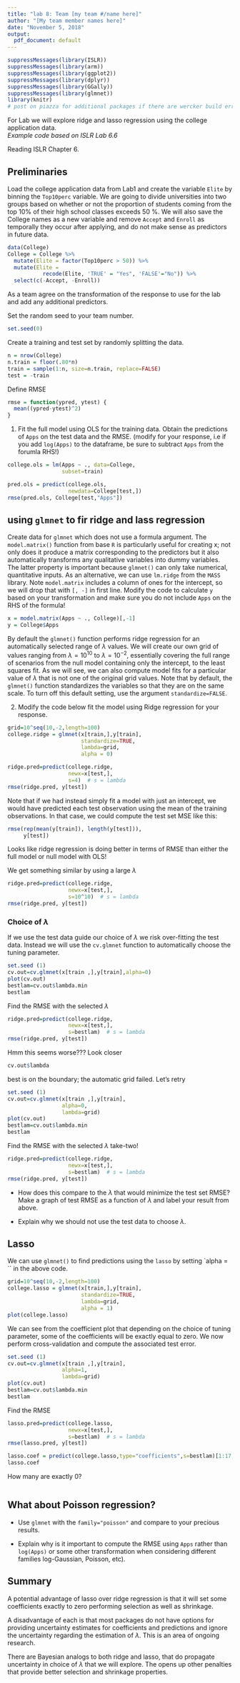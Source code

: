 ```yaml
---
title: "lab 8: Team [my team #/name here]"
author: "[My team member names here]"
date: "November 5, 2018"
output:
  pdf_document: default
---
```



```r
suppressMessages(library(ISLR))
suppressMessages(library(arm))
suppressMessages(library(ggplot2))
suppressMessages(library(dplyr))
suppressMessages(library(GGally))
suppressMessages(library(glmnet))
library(knitr)
# post on piazza for additional packages if there are wercker build errors due to missing packages
```

For Lab we will explore ridge and lasso regression using the college application data.  
_Example code based on ISLR Lab 6.6_

Reading ISLR Chapter 6.

## Preliminaries

Load the college application data from Lab1 and create the variable `Elite` by binning the `Top10perc` variable. We are going to divide universities into two groups based on whether or not the proportion of students coming from the top 10% of their high school classes exceeds 50 %.  We will also save the College names as a new variable and remove `Accept` and `Enroll` as temporally they occur after applying, and do not make sense as predictors in future data.

```r
data(College)
College = College %>% 
  mutate(Elite = factor(Top10perc > 50)) %>%
  mutate(Elite = 
           recode(Elite, 'TRUE' = "Yes", 'FALSE'="No")) %>%
  select(c(-Accept, -Enroll))
```

As a team agree on the transformation of the response to use for the lab and add any additional predictors.  

Set the random seed to your team number.
```r
set.seed(0)
```

Create a training and test set by randomly splitting the data.  

```r
n = nrow(College)
n.train = floor(.80*n)
train = sample(1:n, size=n.train, replace=FALSE)
test = -train
```

Define RMSE

```r
rmse = function(ypred, ytest) {
  mean((ypred-ytest)^2)
}
```


1. Fit the full model using OLS for the training data.  Obtain the predictions of `Apps` on the test data and the RMSE. (modify for your response, i.e if you add `log(Apps)` to the dataframe, be sure to subtract `Apps` from the forumla RHS!)


```r
college.ols = lm(Apps ~ ., data=College,
                 subset=train)

pred.ols = predict(college.ols, 
                   newdata=College[test,])
rmse(pred.ols, College[test,"Apps"])

```

## using `glmnet` to fir ridge and lass regression

Create data for `glmnet` which does not use a formula argument.  The `model.matrix()` function from base `R` is particularly useful for creating x; not only does it produce a matrix corresponding to the  predictors but it also automatically transforms any qualitative variables into dummy variables. The latter property is important because `glmnet()` can only take numerical, quantitative inputs.  As an alternative, we can use `lm.ridge` from the `MASS` library.  Note `model.matrix` includes a column of ones for the intercept, so we will drop that with `[, -]` in first line.  Modify the code to calculate `y` based on your transformation and make sure you do not include `Apps` on the RHS of the formula!


```r
x = model.matrix(Apps ~ ., College)[,-1]
y = College$Apps  
```


By default the `glmnet()` function performs ridge regression for an automatically selected range of $\lambda$ values.  We will create our own grid of values ranging from $\lambda = 10^{10}$ to $\lambda = 10^{-2}$, essentially covering the full range of scenarios from the null model containing only the intercept, to the least squares fit. As we will see, we can also compute model fits for a particular value of $\lambda$ that is not one of the original grid values. Note that by default, the `glmnet()` function standardizes the variables so that they are on the same scale. To turn off this default setting, use the argument `standardize=FALSE`.   

2.  Modify the code below fit the model using Ridge regression for your response. 

```r
grid=10^seq(10,-2,length=100)
college.ridge = glmnet(x[train,],y[train],
                       standardize=TRUE,
                       lambda=grid,
                       alpha = 0)
```
```r
ridge.pred=predict(college.ridge,
                   newx=x[test,],
                   s=4)  # s = lambda
rmse(ridge.pred, y[test])
```


Note that if we had instead simply fit a model with just an intercept, we would have predicted each test observation using the mean of the training observations. In that case, we could compute the test set MSE like this:

```r
rmse(rep(mean(y[train]), length(y[test])),
     y[test])
```
Looks like ridge regression is doing better in terms of RMSE than either the full model or null model with OLS!

We get something similar by using a large $\lambda$

```r
ridge.pred=predict(college.ridge,
                   newx=x[test,],
                   s=10^10)  # s = lambda
rmse(ridge.pred, y[test])
```

### Choice of $\lambda$

If we use the test data guide our choice of $\lambda$ we risk over-fitting the test data.  Instead we will use the `cv.glmnet` function to automatically choose the tuning parameter.

```r
set.seed (1)
cv.out=cv.glmnet(x[train ,],y[train],alpha=0)
plot(cv.out)
bestlam=cv.out$lambda.min
bestlam
```

Find the RMSE with the selected $\lambda$

```r
ridge.pred=predict(college.ridge,
                   newx=x[test,],
                   s=bestlam)  # s = lambda
rmse(ridge.pred, y[test])
```

Hmm this seems worse??? Look closer

```r
cv.out$lambda
```

best is on the boundary;  the automatic grid failed.  Let's retry

```r
set.seed (1)
cv.out=cv.glmnet(x[train ,],y[train],
                 alpha=0,
                 lambda=grid)
plot(cv.out)
bestlam=cv.out$lambda.min
bestlam
```

Find the RMSE with the selected $\lambda$ take-two!

```r
ridge.pred=predict(college.ridge,
                   newx=x[test,],
                   s=bestlam)  # s = lambda
rmse(ridge.pred, y[test])
```

* How does this compare to the  $\lambda$ that would minimize the test set RMSE? Make a graph of test RMSE as a function of $\lambda$ and label your result from above.

* Explain why we should not use the test data to choose $\lambda$.


## Lasso

We can use `glmnet()` to find predictions using the `lasso` by setting `alpha = `` in the above code.

```r
grid=10^seq(10,-2,length=100)
college.lasso = glmnet(x[train,],y[train],
                       standardize=TRUE,
                       lambda=grid,
                       alpha = 1)
plot(college.lasso)
```

We can see from the coefficient plot that depending on the choice of tuning parameter, some of the coefficients will be exactly equal to zero. We now perform cross-validation and compute the associated test error.

```r
set.seed (1)
cv.out=cv.glmnet(x[train ,],y[train],
                 alpha=1,
                 lambda=grid)
plot(cv.out)
bestlam=cv.out$lambda.min
bestlam
```

Find the RMSE
```r
lasso.pred=predict(college.lasso,
                   newx=x[test,],
                   s=bestlam)  # s = lambda
rmse(lasso.pred, y[test])
```


```r
lasso.coef = predict(college.lasso,type="coefficients",s=bestlam)[1:17,]
lasso.coef
```

How many are exactly 0?

```r

```


## What about Poisson regression? 

* Use `glmnet` with the `family="poisson"` and compare to your precious results.

* Explain why is it important to compute the RMSE using `Apps` rather than `log(Apps)` or some other transformation when considering different families log-Gaussian, Poisson, etc).

## Summary

A potential advantage of lasso over ridge regression is that it will set some coefficients exactly to zero performing selection as well as shrinkage.

A disadvantage of each is that most packages do not have options for providing uncertainty estimates for coefficients and predictions and ignore the uncertainty regarding the estimation of $\lambda$.  This is an area of ongoing research.  

There are Bayesian analogs to both ridge and lasso, that do propagate uncertainty in choice of $\lambda$ that we will explore.   The opens up other penalties that provide better selection and shrinkage properties.

